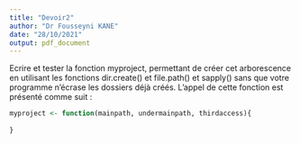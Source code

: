 ```yaml
---
title: "Devoir2"
author: "Dr Fousseyni KANE"
date: "28/10/2021"
output: pdf_document
---
```


Ecrire et tester la fonction myproject, permettant de créer cet arborescence en utilisant les fonctions dir.create() et file.path() et sapply() sans que votre programme n’écrase les dossiers déjà créés. L’appel de cette fonction est présenté comme suit :

```r
myproject <- function(mainpath, undermainpath, thirdaccess){
  
}



```
